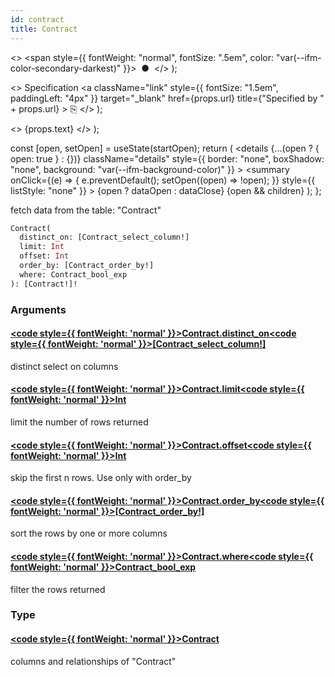 ```yaml
---
id: contract
title: Contract
---
```


<head>
  <meta content="noindex" name="robots" />
  <meta charset="utf-8" />
</head>

  <>
    <span style={{ fontWeight: "normal", fontSize: ".5em", color: "var(--ifm-color-secondary-darkest)" }}>
      &nbsp;●&nbsp;
    </span>
  </>
);

  <>
    Specification
    <a
      className="link"
      style={{ fontSize: "1.5em", paddingLeft: "4px" }}
      target="\_blank"
      href={props.url}
      title={"Specified by " + props.url}
    >
      ⎘
    </a>
  </>
);

  <>
    <span className={props.class}>{props.text}</span>
  </>
);


  const [open, setOpen] = useState(startOpen);
  return (
    <details
      {...(open ? { open: true } : {})}
      className="details"
      style={{ border: "none", boxShadow: "none", background: "var(--ifm-background-color)" }}
    >
      <summary
        onClick={(e) => {
          e.preventDefault();
          setOpen((open) => !open);
        }}
        style={{ listStyle: "none" }}
      >
        {open ? dataOpen : dataClose}
      </summary>
      {open && children}
    </details>
  );
};

fetch data from the table: "Contract"

```graphql
Contract(
  distinct_on: [Contract_select_column!]
  limit: Int
  offset: Int
  order_by: [Contract_order_by!]
  where: Contract_bool_exp
): [Contract!]!
```

### Arguments

#### [<code style={{ fontWeight: 'normal' }}>Contract.<b>distinct_on</b></code>](#)<Bullet />[<code style={{ fontWeight: 'normal' }}><b>[Contract_select_column!]</b></code>](/docs/api/flow/graphql/envio/enums/contract-select-column.mdx) <Badge class="badge badge--secondary " text="list"/> <Badge class="badge badge--secondary " text="enum"/>

distinct select on columns

#### [<code style={{ fontWeight: 'normal' }}>Contract.<b>limit</b></code>](#)<Bullet />[<code style={{ fontWeight: 'normal' }}><b>Int</b></code>](/docs/api/flow/graphql/envio/scalars/int.mdx) <Badge class="badge badge--secondary " text="scalar"/>

limit the number of rows returned

#### [<code style={{ fontWeight: 'normal' }}>Contract.<b>offset</b></code>](#)<Bullet />[<code style={{ fontWeight: 'normal' }}><b>Int</b></code>](/docs/api/flow/graphql/envio/scalars/int.mdx) <Badge class="badge badge--secondary " text="scalar"/>

skip the first n rows. Use only with order_by

#### [<code style={{ fontWeight: 'normal' }}>Contract.<b>order_by</b></code>](#)<Bullet />[<code style={{ fontWeight: 'normal' }}><b>[Contract_order_by!]</b></code>](/docs/api/flow/graphql/envio/inputs/contract-order-by.mdx) <Badge class="badge badge--secondary " text="list"/> <Badge class="badge badge--secondary " text="input"/>

sort the rows by one or more columns

#### [<code style={{ fontWeight: 'normal' }}>Contract.<b>where</b></code>](#)<Bullet />[<code style={{ fontWeight: 'normal' }}><b>Contract_bool_exp</b></code>](/docs/api/flow/graphql/envio/inputs/contract-bool-exp.mdx) <Badge class="badge badge--secondary " text="input"/>

filter the rows returned

### Type

#### [<code style={{ fontWeight: 'normal' }}><b>Contract</b></code>](/docs/api/flow/graphql/envio/objects/contract.mdx) <Badge class="badge badge--secondary " text="object"/>

columns and relationships of "Contract"

